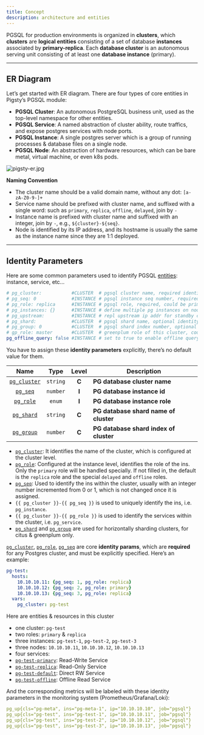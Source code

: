 ```yaml
---
title: Concept
description: architecture and entities
---
```



PGSQL for production environments is organized in **clusters**, which **clusters** are **logical entities** consisting of a set of database **instances** associated by **primary-replica**. Each **database cluster** is an autonomous serving unit consisting of at least one **database instance** (primary).

------

## ER Diagram

Let’s get started with ER diagram. There are four types of core entities in Pigsty’s PGSQL module:

- **PGSQL Cluster**: An autonomous PostgreSQL business unit, used as the top-level namespace for other entities.
- **PGSQL Service**: A named abstraction of cluster ability, route traffics, and expose postgres services with node ports.
- **PGSQL Instance**: A single postgres server which is a group of running processes & database files on a single node.
- **PGSQL Node**: An abstraction of hardware resources, which can be bare metal, virtual machine, or even k8s pods.

![pigsty-er.jpg](https://pigsty.io/img/pigsty/er.jpg)

**Naming Convention**

- The cluster name should be a valid domain name, without any dot: `[a-zA-Z0-9-]+`
- Service name should be prefixed with cluster name, and suffixed with a single word: such as `primary`, `replica`, `offline`, `delayed`, join by `-`
- Instance name is prefixed with cluster name and suffixed with an integer, join by `-`, e.g., `${cluster}-${seq}`.
- Node is identified by its IP address, and its hostname is usually the same as the instance name since they are 1:1 deployed.

------

## Identity Parameters

Here are some common parameters used to identify PGSQL [entities](https://pigsty.io/docs/pgsql/concept/#er-diagram): instance, service, etc…

```yaml
# pg_cluster:           #CLUSTER  # pgsql cluster name, required identity parameter
# pg_seq: 0             #INSTANCE # pgsql instance seq number, required identity parameter
# pg_role: replica      #INSTANCE # pgsql role, required, could be primary,replica,offline
# pg_instances: {}      #INSTANCE # define multiple pg instances on node in `{port:ins_vars}` format
# pg_upstream:          #INSTANCE # repl upstream ip addr for standby cluster or cascade replica
# pg_shard:             #CLUSTER  # pgsql shard name, optional identity for sharding clusters
# pg_group: 0           #CLUSTER  # pgsql shard index number, optional identity for sharding clusters
# gp_role: master       #CLUSTER  # greenplum role of this cluster, could be master or segment
pg_offline_query: false #INSTANCE # set to true to enable offline query on this instance
```

You have to assign these **identity parameters** explicitly, there’s no default value for them.

|                             Name                             |   Type   | Level | Description                            |
| :----------------------------------------------------------: | :------: | :---: | -------------------------------------- |
| [`pg_cluster`](https://pigsty.io/docs/pgsql/param/#pg_cluster) | `string` | **C** | **PG database cluster name**           |
|    [`pg_seq`](https://pigsty.io/docs/pgsql/param/#pg_seq)    | `number` | **I** | **PG database instance id**            |
|   [`pg_role`](https://pigsty.io/docs/pgsql/param/#pg_role)   |  `enum`  | **I** | **PG database instance role**          |
|  [`pg_shard`](https://pigsty.io/docs/pgsql/param/#pg_shard)  | `string` | **C** | **PG database shard name of cluster**  |
|  [`pg_group`](https://pigsty.io/docs/pgsql/param/#pg_group)  | `number` | **C** | **PG database shard index of cluster** |

- [`pg_cluster`](https://pigsty.io/docs/pgsql/param/#pg_cluster): It identifies the name of the cluster, which is configured at the cluster level.
- [`pg_role`](https://pigsty.io/docs/pgsql/param/#pg_role): Configured at the instance level, identifies the role of the ins. Only the `primary` role will be handled specially. If not filled in, the default is the `replica` role and the special `delayed` and `offline` roles.
- [`pg_seq`](https://pigsty.io/docs/pgsql/param/#pg_seq): Used to identify the ins within the cluster, usually with an integer number incremented from 0 or 1, which is not changed once it is assigned.
- `{{ pg_cluster }}-{{ pg_seq }}` is used to uniquely identify the ins, i.e. `pg_instance`.
- `{{ pg_cluster }}-{{ pg_role }}` is used to identify the services within the cluster, i.e. `pg_service`.
- [`pg_shard`](https://pigsty.io/docs/pgsql/param/#pg_shard) and [`pg_group`](https://pigsty.io/docs/pgsql/param/#pg_group) are used for horizontally sharding clusters, for citus & greenplum only.

[`pg_cluster`](https://pigsty.io/docs/pgsql/param/#pg_cluster), [`pg_role`](https://pigsty.io/docs/pgsql/param/#pg_role), [`pg_seq`](https://pigsty.io/docs/pgsql/param/#pg_seq) are core **identity params**, which are **required** for any Postgres cluster, and must be explicitly specified. Here’s an example:

```yaml
pg-test:
  hosts:
    10.10.10.11: {pg_seq: 1, pg_role: replica}
    10.10.10.12: {pg_seq: 2, pg_role: primary}
    10.10.10.13: {pg_seq: 3, pg_role: replica}
  vars:
    pg_cluster: pg-test
```

Here are entities & resources in this cluster

- one cluster: `pg-test`
- two roles: `primary` & `replica`
- three instances: `pg-test-1`, `pg-test-2`, `pg-test-3`
- three nodes: `10.10.10.11`, `10.10.10.12`, `10.10.10.13`
- four services:
- [`pg-test-primary`](https://pigsty.io/docs/pgsql/svc/#primary-service): Read-Write Service
- [`pg-test-replica`](https://pigsty.io/docs/pgsql/svc/#replica-service): Read-Only Service
- [`pg-test-default`](https://pigsty.io/docs/pgsql/svc/#default-service): Direct RW Service
- [`pg-test-offline`](https://pigsty.io/docs/pgsql/svc/#offline-service): Offline Read Service

And the corresponding metrics will be labeled with these identity parameters in the monitoring system (Prometheus/Grafana/Loki):

```yaml
pg_up{cls="pg-meta", ins="pg-meta-1", ip="10.10.10.10", job="pgsql"}
pg_up{cls="pg-test", ins="pg-test-1", ip="10.10.10.11", job="pgsql"}
pg_up{cls="pg-test", ins="pg-test-2", ip="10.10.10.12", job="pgsql"}
pg_up{cls="pg-test", ins="pg-test-3", ip="10.10.10.13", job="pgsql"}
```